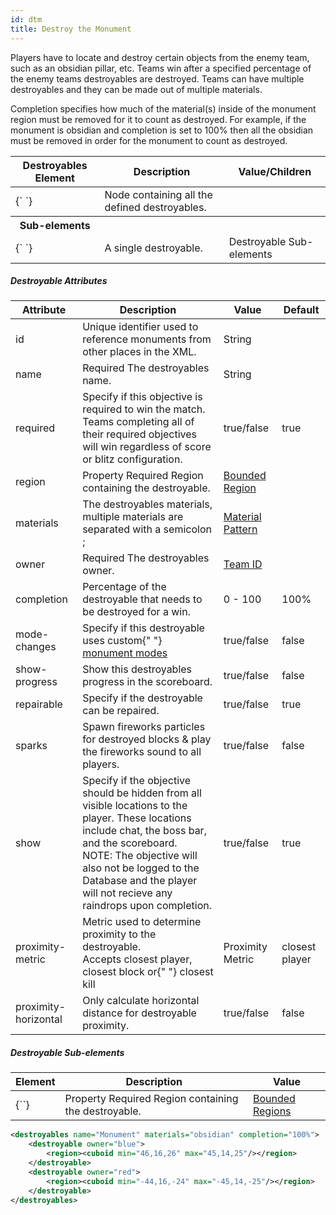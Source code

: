 ```yaml
---
id: dtm
title: Destroy the Monument
---
```


Players have to locate and destroy certain objects from the enemy team, such as an obsidian pillar, etc. Teams win after a specified percentage of the enemy teams destroyables are destroyed. Teams can have multiple destroyables and they can be made out of multiple materials.

Completion specifies how much of the material(s) inside of the monument region must be removed for it to count as destroyed. For example, if the monument is obsidian and completion is set to 100% then all the obsidian must be removed in order for the monument to count as destroyed.

<div className="table-container">
  <table>
    <thead>
      <tr>
        <th>Destroyables Element</th>
        <th>Description</th>
        <th>Value/Children</th>
      </tr>
    </thead>
    <tbody>
      <tr>
        <td>
          <label>{`<destroyables> </destroyables>`}</label>
        </td>
        <td>Node containing all the defined destroyables.</td>
        <td></td>
      </tr>
      <tr>
        <th>Sub-elements</th>
        <th />
        <th />
      </tr>
      <tr>
        <td>
          <label>{`<destroyable> </destroyable>`}</label>
        </td>
        <td>A single destroyable.</td>
        <td>
          <span className="badge badge--secondary">
            Destroyable Sub-elements
          </span>
        </td>
      </tr>
    </tbody>
  </table>
</div>

##### Destroyable Attributes

<div className="table-container">
  <table>
    <thead>
      <tr>
        <th>Attribute</th>
        <th>Description</th>
        <th>Value</th>
        <th>Default</th>
      </tr>
    </thead>
    <tbody>
      <tr>
        <td>
          <label>id</label>
        </td>
        <td>
          Unique identifier used to reference monuments from other places in the
          XML.
        </td>
        <td>
          <span className="badge badge--primary">String</span>
        </td>
        <td></td>
      </tr>
      <tr>
        <td>
          <label>name</label>
        </td>
        <td>
          <span className="badge badge--danger">Required</span>
          The destroyables name.
        </td>
        <td>
          <span className="badge badge--primary">String</span>
        </td>
        <td></td>
      </tr>
      <tr>
        <td>
          <label>required</label>
        </td>
        <td>
          Specify if this objective is required to win the match. Teams
          completing all of their required objectives will win regardless of
          score or blitz configuration.
        </td>
        <td>
          <span className="badge badge--primary">true/false</span>
        </td>
        <td>true</td>
      </tr>
      <tr>
        <td>
          <label>region</label>
        </td>
        <td>
          <span
            className="badge badge--secondary"
            title="Can be either this attribute or a sub-element."
          >
            Property
          </span>
          <span className="badge badge--danger">Required</span>
          Region containing the destroyable.
        </td>
        <td>
          <a href="/modules/regions">Bounded Region</a>
        </td>
        <td></td>
      </tr>
      <tr>
        <td>
          <label>materials</label>
        </td>
        <td>
          The destroyables materials, multiple materials are separated with a
          semicolon
          <label>;</label>
        </td>
        <td>
          <a href="/reference/inventory#material_matchers">Material Pattern</a>
        </td>
        <td></td>
      </tr>
      <tr>
        <td>
          <label>owner</label>
        </td>
        <td>
          <span className="badge badge--danger">Required</span>
          The destroyables owner.
        </td>
        <td>
          <a href="/modules/teams">Team ID</a>
        </td>
        <td></td>
      </tr>
      <tr>
        <td>
          <label>completion</label>
        </td>
        <td>
          Percentage of the destroyable that needs to be destroyed for a win.
        </td>
        <td>
          <span className="badge badge--primary">0 - 100</span>
        </td>
        <td>100%</td>
      </tr>
      <tr>
        <td>
          <label>mode-changes</label>
        </td>
        <td>
          Specify if this destroyable uses custom{" "}
          <a href="/modules/monument_modes">monument modes</a>
        </td>
        <td>
          <span className="badge badge--primary">true/false</span>
        </td>
        <td>false</td>
      </tr>
      <tr>
        <td>
          <label>show-progress</label>
        </td>
        <td>Show this destroyables progress in the scoreboard.</td>
        <td>
          <span className="badge badge--primary">true/false</span>
        </td>
        <td>false</td>
      </tr>
      <tr>
        <td>
          <label>repairable</label>
        </td>
        <td>Specify if the destroyable can be repaired.</td>
        <td>
          <span className="badge badge--primary">true/false</span>
        </td>
        <td>true</td>
      </tr>
      <tr>
        <td>
          <label>sparks</label>
        </td>
        <td>
          Spawn fireworks particles for destroyed blocks & play the fireworks
          sound to all players.
        </td>
        <td>
          <span className="badge badge--primary">true/false</span>
        </td>
        <td>false</td>
      </tr>
      <tr>
        <td>
          <label>show</label>
        </td>
        <td>
          Specify if the objective should be hidden from all visible locations
          to the player. These locations include chat, the boss bar, and the
          scoreboard.
          <br />
          <label>NOTE:</label>
          The objective will also not be logged to the Database and the player will
          not recieve any raindrops upon completion.
        </td>
        <td>
          <span className="badge badge--primary">true/false</span>
        </td>
        <td>true</td>
      </tr>
      <tr>
        <td>
          <label>proximity-metric</label>
        </td>
        <td>
          Metric used to determine proximity to the destroyable.
          <br />
          Accepts <label>closest player</label>, <label>closest block</label> or{" "}
          <label>closest kill</label>
        </td>
        <td>
          <span className="badge badge--primary">Proximity Metric</span>
        </td>
        <td>
          <label>closest player</label>
        </td>
      </tr>
      <tr>
        <td>
          <label>proximity-horizontal</label>
        </td>
        <td>Only calculate horizontal distance for destroyable proximity.</td>
        <td>
          <span className="badge badge--primary">true/false</span>
        </td>
        <td>false</td>
      </tr>
    </tbody>
  </table>
</div>

##### Destroyable Sub-elements

<div className="table-container">
  <table>
    <thead>
      <tr>
        <th>Element</th>
        <th>Description</th>
        <th>Value</th>
      </tr>
    </thead>
    <tbody>
      <tr>
        <td>
          <label>{`<region>`}</label>
        </td>
        <td>
          <span
            className="badge badge--secondary"
            title="Can be either this sub-element or an attribute."
          >
            Property
          </span>
          <span className="badge badge--danger">Required</span>
          Region containing the destroyable.
        </td>
        <td>
          <a href="/modules/regions">Bounded Regions</a>
        </td>
      </tr>
    </tbody>
  </table>
</div>

```xml
<destroyables name="Monument" materials="obsidian" completion="100%">
    <destroyable owner="blue">
        <region><cuboid min="46,16,26" max="45,14,25"/></region>
    </destroyable>
    <destroyable owner="red">
        <region><cuboid min="-44,16,-24" max="-45,14,-25"/></region>
    </destroyable>
</destroyables>
```
